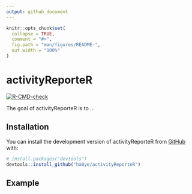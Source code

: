 ```yaml
---
output: github_document
---
```


<!-- README.md is generated from README.Rmd. Please edit that file -->

```r
knitr::opts_chunk$set(
  collapse = TRUE,
  comment = "#>",
  fig.path = "man/figures/README-",
  out.width = "100%"
)
```

# activityReporteR

<!-- badges: start -->
[![R-CMD-check](https://github.com/ha0ye/activityReporteR/workflows/R-CMD-check/badge.svg)](https://github.com/ha0ye/activityReporteR/actions)
<!-- badges: end -->

The goal of activityReporteR is to ...

## Installation

You can install the development version of activityReporteR from [GitHub](https://github.com/) with:

``` r
# install.packages("devtools")
devtools::install_github("ha0ye/activityReporteR")
```

## Example

